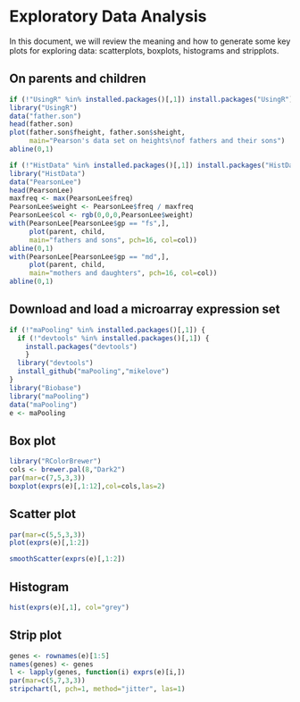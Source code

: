 # Exploratory Data Analysis

In this document, we will review the meaning and how to generate some key plots for exploring data: scatterplots, boxplots, histograms and stripplots.

## On parents and children

```r
if (!"UsingR" %in% installed.packages()[,1]) install.packages("UsingR")
library("UsingR")
data("father.son")
head(father.son)
plot(father.son$fheight, father.son$sheight,
     main="Pearson's data set on heights\nof fathers and their sons")
abline(0,1)
```


```r
if (!"HistData" %in% installed.packages()[,1]) install.packages("HistData")
library("HistData")
data("PearsonLee")
head(PearsonLee)
maxfreq <- max(PearsonLee$freq)
PearsonLee$weight <- PearsonLee$freq / maxfreq
PearsonLee$col <- rgb(0,0,0,PearsonLee$weight)
with(PearsonLee[PearsonLee$gp == "fs",],
     plot(parent, child,
     main="fathers and sons", pch=16, col=col))
abline(0,1)
with(PearsonLee[PearsonLee$gp == "md",],
     plot(parent, child,
     main="mothers and daughters", pch=16, col=col))
abline(0,1)
```

## Download and load a microarray expression set

```r
if (!"maPooling" %in% installed.packages()[,1]) {
  if (!"devtools" %in% installed.packages()[,1]) {
    install.packages("devtools")
    }
  library("devtools")
  install_github("maPooling","mikelove")
}
library("Biobase")
library("maPooling")
data("maPooling")
e <- maPooling
```

## Box plot

```r
library("RColorBrewer")
cols <- brewer.pal(8,"Dark2")
par(mar=c(7,5,3,3))
boxplot(exprs(e)[,1:12],col=cols,las=2)
```

## Scatter plot

```r
par(mar=c(5,5,3,3))
plot(exprs(e)[,1:2])
```

```r
smoothScatter(exprs(e)[,1:2])
```

## Histogram

```r
hist(exprs(e)[,1], col="grey")
```

## Strip plot

```r
genes <- rownames(e)[1:5]
names(genes) <- genes
l <- lapply(genes, function(i) exprs(e)[i,])
par(mar=c(5,7,3,3))
stripchart(l, pch=1, method="jitter", las=1)
```